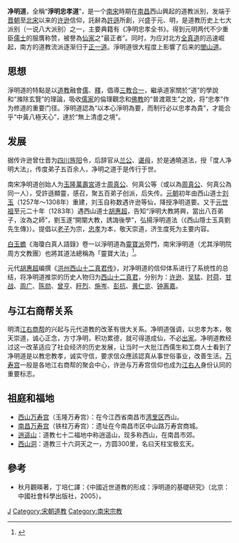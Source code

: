 {{道教}}
'''净明道'''，全稱“'''淨明忠孝道'''”，是一个[[南宋|南宋]]時期在[[南昌|南昌]]西山興起的道教派別，发端于[[晋朝|晋朝]]至[[北宋|北宋]]以来的[[许逊|许逊]]信仰，託辭為[[許遜|許遜]]所創，兴盛于元、明，是道教历史上七大派别（一说八大派别）之一，主要典籍有《净明忠孝全书》。得到元明两代不少重臣[[儒士|儒士]]的服膺称赞，被譽為[[仙家|仙家]]之“最正者”。同时，为应对北方[[全真道|全真道]]的迅速崛起，南方的道教流派逐渐归于[[正一道|正一道]]。淨明道很大程度上影響了后来的[[閭山道|閭山道]]。

==思想==
淨明道的特點是以[[道教|道教]]融會[[儒|儒]]、[[釋|釋]]，倡導[[三教合一|三教合一]]，繼承道家關於“道”的學說和“滌除玄覽”的理論，吸收[[儒家|儒家]]的倫理觀念和[[佛教|佛教]]的“普渡眾生”之說，将“忠孝”作为修道的重要门径。淨明道認為“以本心淨明為要，而制行必以忠孝為貴”，才能合乎“中黃八極天心”，達於“無上清虛之境”。

==发展==
据传许逊曾仕晋为[[四川|四川]][[旌阳|旌阳]]令，后辞官从[[兰公|兰公]]、[[谌母|谌母]]，於是通曉道法，授「度人净明大法」，传度弟子五百余人，净明之道于是传行于世。

南宋净明道创始人为[[玉隆|玉隆]][[萬壽宮|萬壽宮]]道士[[周真公|周真公]]、何真公等（或以為[[周真公|周真公]]、何真公為同一人），受許遜顯靈，感召，聚五百弟子创派，后失传。[[元朝|元朝]]初年由西山道士[[劉玉_(道教人物)|刘玉]]（1257年～1308年）重建，刘玉自称数遇许逊等仙，降授净明道要。又于[[元世祖|元世祖]]至元二十年（1283年）遇西山道士[[胡惠超|胡惠超]]，告知“淨明大教將興，當出八百弟子，汝為之師”，劉玉遂“開闡大教，誘誨後學”，弘揚淨明道法（《西山隱士玉真劉先生傳》）。提倡以[[老子|老子]]为宗，[[忠|忠]][[孝|孝]]为本，敬天崇道，济生度死为主要内容。

[[白玉蟾|白玉蟾]]《海瓊白真人語錄》卷一以淨明道為[[靈寶派|靈寶派]]旁門，南宋淨明道（尤其淨明院周方文教團）也將其道法總稱為「靈寶大法」<ref>{{cite journal|author1=王亞|title=南宋淨明道的法、職、籙與洞神部籙階的徹底符號化|url=http://www.daoist.org/booksearch/BookSearch/list012/67-12-96.pdf|journal=|access-date=2017-10-27|archive-date=2017-10-28|archive-url=https://web.archive.org/web/20171028043208/http://www.daoist.org/booksearch/BookSearch/list012/67-12-96.pdf|dead-url=no}}</ref>。

元代[[胡惠超|胡惠超]]编撰《[[洪州西山十二真君传|洪州西山十二真君传]]》，对净明道的信仰体系进行了系统性的总结，将净明道推崇的历史人物归为[[西山十二真君|西山十二真君]]，分别为：[[许逊|许逊]]、[[吴猛|吴猛]]、[[时荷|时荷]]、[[甘战|甘战]]、[[周广|周广]]、[[陈勋|陈勋]]、[[曾亨|曾亨]]、[[盱烈|盱烈]]、[[施岑|施岑]]、[[彭抗|彭抗]]、[[黄仁览|黄仁览]]、[[钟离嘉|钟离嘉]]。

==与江右商帮关系==
明清[[江右商帮|江右商帮]]的兴起与元代道教的改革有很大关系。净明道强调，以忠孝为本，敬天崇道，诚心正念，方寸净明，积功累德，就可得道成仙，不必[[出家|出家]]。净明道教经过这一改革适应了社会经济的历史发展，让当时一大批江西儒生和工商人士看到了净明道是以教忠教孝，诚实守信，要求信众應該認真从事世俗事业，改善生活。[[万寿宫|万寿宫]]一般是各地江右商帮的聚会中心，许逊与万寿宫信仰也成为[[江西人|江右人]]身份认同的重要标志。

==祖庭和福地==
* [[西山万寿宫|西山万寿宫]]（玉隆万寿宫）：在今江西省南昌市[[湾里区|湾里区]]西山。
* [[南昌万寿宫|南昌万寿宫]]（铁柱万寿宫）：遗址在今南昌市区中山路万寿宫商城。
* [[逍遙山_(中國)|逍遥山]]：道教七十二福地中称逍遥山，现多称西山，在南昌市郊。
* [[西山洞|西山洞]]：道教三十六洞天之一，方圆300里，名曰天柱宝极玄天。

==參考==
*秋月觀暎著，丁培仁譯：《中國近世道教的形成：淨明道的基礎研究》（北京：中國社會科學出版社，2005）。

[[Category:道派|J]]
[[Category:宋朝道教|Category:宋朝道教]]
[[Category:南宋宗教|Category:南宋宗教]]